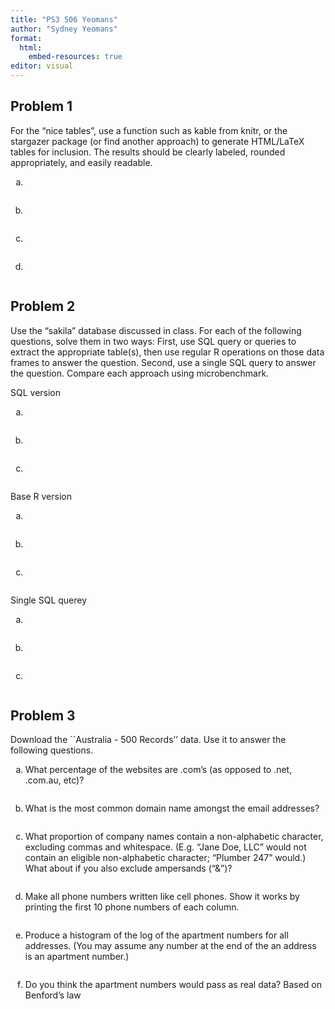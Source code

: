 ```yaml
---
title: "PS3 506 Yeomans"
author: "Sydney Yeomans"
format:
  html:
    embed-resources: true
editor: visual
---
```


## Problem 1

For the “nice tables”, use a function such as kable from knitr, or the stargazer package (or find another approach) to generate HTML/LaTeX tables for inclusion. The results should be clearly labeled, rounded appropriately, and easily readable.

a. 

```r

```


b.

```r

```


c.

```r

```



d.

```r

```



## Problem 2

Use the “sakila” database discussed in class. For each of the following questions, solve them in two ways: First, use SQL query or queries to extract the appropriate table(s), then use regular R operations on those data frames to answer the question. Second, use a single SQL query to answer the question. Compare each approach using microbenchmark.

SQL version

a.

```r

```

b.

```r

```

c.

```r

```


Base R version

a.

```r

```

b.

```r

```

c.

```r

```


Single SQL querey

a.

```r

```


b.

```r

```


c.

```r

```



## Problem 3

Download the ``Australia - 500 Records'' data. Use it to answer the following questions.

a. What percentage of the websites are .com’s (as opposed to .net, .com.au, etc)?

```r

```


b. What is the most common domain name amongst the email addresses?

```r

```


c. What proportion of company names contain a non-alphabetic character, excluding commas and whitespace. (E.g. “Jane Doe, LLC” would not contain an eligible non-alphabetic character; “Plumber 247” would.) What about if you also exclude ampersands (“&”)?

```r

```


d. Make all phone numbers written like cell phones. Show it works by printing the first 10 phone numbers of each column.

```r

```


e. Produce a histogram of the log of the apartment numbers for all addresses. (You may assume any number at the end of the an address is an apartment number.)

```r

```


f. Do you think the apartment numbers would pass as real data? Based on Benford's law

```r

```








